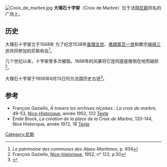 [[Image:Croix_de_marbre.jpg|right]] 
'''大理石十字架'''（Croix de Marbre）位于法国[[尼斯|尼斯]]同名的广场上。

== 历史 ==
大理石十字架立于1568年 为了纪念1538年[[查理五世|查理五世]]、[[弗朗索瓦一世|弗朗索瓦一世]]和教宗[[保禄三世|保禄三世]]共同参加的尼斯和会<ref>''Le patrimoine des communes des Alpes-Maritimes'', p. 604</ref>。

几个世纪以来，十字架曾多次被毁。1668年的风暴将它连同底座推倒在地而破损<ref>François Gaziello, [[Nice-historique|Nice-historique]], 1952, n° 122, p.50</ref>。

大理石十字架于1906年8月13日列为法国历史古迹<ref>{{Base Mérimée|PA00080787}}</ref>。

== 参考 ==
<references />
* François Gaziello, ''À travers les archives niçoises : La croix de marbre'', {{p.}}49-53, [[Nice-Historique|Nice-Historique]], année 1952, {{numéro}}122 [http://www.nicehistorique.org/vwr/?nav=Index&document=1834 Texte]{{Wayback|url=http://www.nicehistorique.org/vwr/?nav=Index&document=1834 |date=20160303172445 }}
* Émile Brock, ''La création de la place de la Croix de Marbre'', {{p.}}133-144, Nice Historique, année 1972, {{numéro}}18 [http://www.nicehistorique.org/vwr/?nav=Index&document=822 Texte]{{Wayback|url=http://www.nicehistorique.org/vwr/?nav=Index&document=822 |date=20160303211745 }}
[[Category:尼斯|Category:尼斯]]